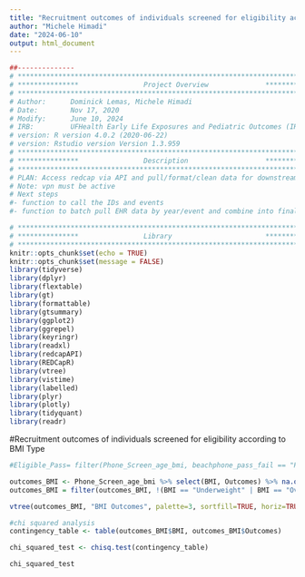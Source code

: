 ```yaml
---
title: "Recruitment outcomes of individuals screened for eligibility according to BMI Type "
author: "Michele Himadi"
date: "2024-06-10"
output: html_document
---
```

```r
##-------------- 
# **************************************************************************** #
# ***************                Project Overview              *************** #
# **************************************************************************** #
# Author:      Dominick Lemas, Michele Himadi
# Date:        Nov 17, 2020 
# Modify:      June 10, 2024
# IRB:         UFHealth Early Life Exposures and Pediatric Outcomes (IRB201601899) 
# version: R version 4.0.2 (2020-06-22)
# version: Rstudio version Version 1.3.959 
# **************************************************************************** #
# ***************                Description                   *************** #
# **************************************************************************** #
# PLAN: Access redcap via API and pull/format/clean data for downstream analysis.
# Note: vpn must be active
# Next steps
#- function to call the IDs and events
#- function to batch pull EHR data by year/event and combine into final dataset. 
```

```r
# **************************************************************************** #
# ***************                Library                       *************** #
# **************************************************************************** #
knitr::opts_chunk$set(echo = TRUE)
knitr::opts_chunk$set(message = FALSE)
library(tidyverse)
library(dplyr)
library(flextable)
library(gt)
library(formattable)
library(gtsummary)
library(ggplot2)
library(ggrepel)
library(keyringr)
library(readxl)
library(redcapAPI)
library(REDCapR)
library(vtree)
library(vistime)
library(labelled)
library(plyr)
library(plotly)
library(tidyquant)
library(readr)
```

#Recruitment outcomes of individuals screened for eligibility according to BMI Type 
```r
#Eligible_Pass= filter(Phone_Screen_age_bmi, beachphone_pass_fail == "Pass")

outcomes_BMI <- Phone_Screen_age_bmi %>% select(BMI, Outcomes) %>% na.omit()
outcomes_BMI = filter(outcomes_BMI, !(BMI == "Underweight" | BMI == "Overweight"))

vtree(outcomes_BMI, "BMI Outcomes", palette=3, sortfill=TRUE, horiz=TRUE)

#chi squared analysis
contingency_table <- table(outcomes_BMI$BMI, outcomes_BMI$Outcomes)

chi_squared_test <- chisq.test(contingency_table)

chi_squared_test

```